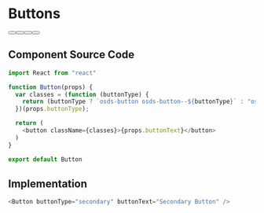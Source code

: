 
# Buttons

<div class="osds-button-group">
  <Button buttonText="Primary Button" />
  <Button buttonType="secondary" buttonText="Secondary Button" />
  <Button buttonType="outline" buttonText="Alt Primary Button" />
  <Button buttonType="outline-secondary" buttonText="Alt Secondary Button" />
</div>

## Component Source Code

```js
import React from "react"

function Button(props) {
  var classes = (function (buttonType) {
    return (buttonType ? `osds-button osds-button--${buttonType}` : "osds-button");
  })(props.buttonType);

  return (
    <button className={classes}>{props.buttonText}</button>
  )
}

export default Button
```

## Implementation

```js
<Button buttonType="secondary" buttonText="Secondary Button" />
```
